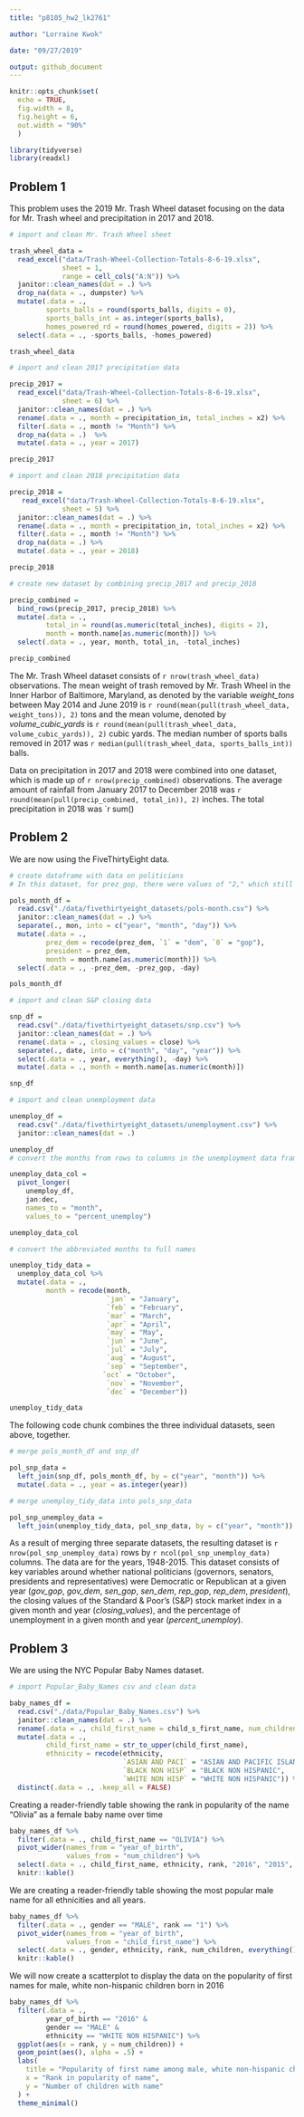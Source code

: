 ```yaml
---
title: "p8105_hw2_lk2761"

author: "Lorraine Kwok"

date: "09/27/2019"

output: github_document
---
```


```r
knitr::opts_chunk$set(
  echo = TRUE,
  fig.width = 8, 
  fig.height = 6,
  out.width = "90%"
  )

library(tidyverse)
library(readxl)
```

## Problem 1

This problem uses the 2019 Mr. Trash Wheel dataset focusing on the data for Mr. Trash wheel and precipitation in 2017 and 2018. 

```r
# import and clean Mr. Trash Wheel sheet 

trash_wheel_data = 
  read_excel("data/Trash-Wheel-Collection-Totals-8-6-19.xlsx", 
             sheet = 1, 
             range = cell_cols("A:N")) %>%
  janitor::clean_names(dat = .) %>%
  drop_na(data = ., dumpster) %>%
  mutate(.data = ., 
         sports_balls = round(sports_balls, digits = 0),
         sports_balls_int = as.integer(sports_balls),
         homes_powered_rd = round(homes_powered, digits = 2)) %>%
  select(.data = ., -sports_balls, -homes_powered)

trash_wheel_data
```

```r
# import and clean 2017 precipitation data 

precip_2017 = 
  read_excel("data/Trash-Wheel-Collection-Totals-8-6-19.xlsx", 
             sheet = 6) %>%
  janitor::clean_names(dat = .) %>%
  rename(.data = ., month = precipitation_in, total_inches = x2) %>%
  filter(.data = ., month != "Month") %>%
  drop_na(data = .)  %>%
  mutate(.data = ., year = 2017) 

precip_2017

# import and clean 2018 precipitation data

precip_2018 = 
   read_excel("data/Trash-Wheel-Collection-Totals-8-6-19.xlsx", 
             sheet = 5) %>%
  janitor::clean_names(dat = .) %>%
  rename(.data = ., month = precipitation_in, total_inches = x2) %>%
  filter(.data = ., month != "Month") %>%
  drop_na(data = .) %>%
  mutate(.data = ., year = 2018) 

precip_2018

# create new dataset by combining precip_2017 and precip_2018

precip_combined = 
  bind_rows(precip_2017, precip_2018) %>%
  mutate(.data = ., 
         total_in = round(as.numeric(total_inches), digits = 2),
         month = month.name[as.numeric(month)]) %>% 
  select(.data = ., year, month, total_in, -total_inches)

precip_combined
```

The Mr. Trash Wheel dataset consists of `r nrow(trash_wheel_data)` observations. The mean weight of trash removed by Mr. Trash Wheel in the Inner Harbor of Baltimore, Maryland, as denoted by the variable *weight_tons* between May 2014 and June 2019 is `r round(mean(pull(trash_wheel_data, weight_tons)), 2)` tons and the mean volume, denoted by *volume_cubic_yards* is `r round(mean(pull(trash_wheel_data, volume_cubic_yards)), 2)` cubic yards. The median number of sports balls removed in 2017 was `r median(pull(trash_wheel_data, sports_balls_int))` balls. 

Data on precipitation in 2017 and 2018 were combined into one dataset, which is made up of `r nrow(precip_combined)` observations. The average amount of rainfall from January 2017 to December 2018 was `r round(mean(pull(precip_combined, total_in)), 2)` inches. The total precipitation in 2018 was `r sum()

## Problem 2

We are now using the FiveThirtyEight data.

```r
# create dataframe with data on politicians
# In this dataset, for prez_gop, there were values of "2," which still resulted in coding of "0" in the prez_dem variable. 

pols_month_df =
  read.csv("./data/fivethirtyeight_datasets/pols-month.csv") %>%
  janitor::clean_names(dat = .) %>%
  separate(., mon, into = c("year", "month", "day")) %>%
  mutate(.data = .,
         prez_dem = recode(prez_dem, `1` = "dem", `0` = "gop"), 
         president = prez_dem,
         month = month.name[as.numeric(month)]) %>%
  select(.data = ., -prez_dem, -prez_gop, -day)

pols_month_df
```

```r
# import and clean S&P closing data 

snp_df =
  read.csv("./data/fivethirtyeight_datasets/snp.csv") %>%
  janitor::clean_names(dat = .) %>%
  rename(.data = ., closing_values = close) %>%
  separate(., date, into = c("month", "day", "year")) %>% 
  select(.data = ., year, everything(), -day) %>%
  mutate(.data = ., month = month.name[as.numeric(month)])

snp_df
```

```r
# import and clean unemployment data

unemploy_df =
  read.csv("./data/fivethirtyeight_datasets/unemployment.csv") %>%
  janitor::clean_names(dat = .) 

unemploy_df
# convert the months from rows to columns in the unemployment data frame

unemploy_data_col = 
  pivot_longer(
    unemploy_df,
    jan:dec,
    names_to = "month",
    values_to = "percent_unemploy")

unemploy_data_col

# convert the abbreviated months to full names 

unemploy_tidy_data = 
  unemploy_data_col %>%
  mutate(.data = ., 
         month = recode(month, 
                        `jan` = "January", 
                        `feb` = "February",
                        `mar` = "March", 
                        `apr` = "April",
                        `may` = "May",
                        `jun` = "June",
                        `jul` = "July",
                        `aug` = "August",
                        `sep` = "September",
                       `oct` = "October",
                        `nov` = "November",
                        `dec` = "December"))

unemploy_tidy_data
```

The following code chunk combines the three individual datasets, seen above, together.

```r
# merge pols_month_df and snp_df 

pol_snp_data =
  left_join(snp_df, pols_month_df, by = c("year", "month")) %>%
  mutate(.data = ., year = as.integer(year))

# merge unemploy_tidy_data into pols_snp_data 

pol_snp_unemploy_data =
  left_join(unemploy_tidy_data, pol_snp_data, by = c("year", "month"))
```

As a result of merging three separate datasets, the resulting dataset is `r nrow(pol_snp_unemploy_data)` rows by `r ncol(pol_snp_unemploy_data)` columns. The data are for the years, 1948-2015. This dataset consists of key variables around whether  national politicians (governors, senators, presidents and representatives) were Democratic or Republican at a given year (*gov_gop*, *gov_dem*, *sen_gop*, *sen_dem*, *rep_gop*, *rep_dem*, *president*), the closing values of the Standard & Poor's (S&P) stock market index in a given month and year (*closing_values*), and the percentage of unemployment in a given month and year (*percent_unemploy*). 

## Problem 3

We are using the NYC Popular Baby Names dataset. 

```r
# import Popular_Baby_Names csv and clean data 

baby_names_df = 
  read.csv("./data/Popular_Baby_Names.csv") %>%
  janitor::clean_names(dat = .) %>%
  rename(.data = ., child_first_name = child_s_first_name, num_children = count) %>%
  mutate(.data = ., 
         child_first_name = str_to_upper(child_first_name),
         ethnicity = recode(ethnicity, 
                            `ASIAN AND PACI` = "ASIAN AND PACIFIC ISLANDER",
                            `BLACK NON HISP` = "BLACK NON HISPANIC",
                            `WHITE NON HISP` = "WHITE NON HISPANIC")) %>%
  distinct(.data = ., .keep_all = FALSE)
```

Creating a reader-friendly table showing the rank in popularity of the name "Olivia" as a female baby name over time 

```r
baby_names_df %>%
  filter(.data = ., child_first_name == "OLIVIA") %>%
  pivot_wider(names_from = "year_of_birth",
              values_from = "num_children") %>%
  select(.data = ., child_first_name, ethnicity, rank, "2016", "2015", "2014", "2013", "2012", "2011", -gender) %>%
  knitr::kable() 
```

We are creating a reader-friendly table showing the most popular male name for all ethnicities and all years. 

```r
baby_names_df %>%
  filter(.data = ., gender == "MALE", rank == "1") %>%
  pivot_wider(names_from = "year_of_birth",
              values_from = "child_first_name") %>%
  select(.data = ., gender, ethnicity, rank, num_children, everything()) %>%
  knitr::kable()
```

We will now create a scatterplot to display the data on the popularity of first names for male, white non-hispanic children born in 2016

```r
baby_names_df %>%
  filter(.data = ., 
         year_of_birth == "2016" & 
         gender == "MALE" & 
         ethnicity == "WHITE NON HISPANIC") %>%
  ggplot(aes(x = rank, y = num_children)) +
  geom_point(aes(), alpha = .5) + 
  labs(
    title = "Popularity of first name among male, white non-hispanic children born in 2016",
    x = "Rank in popularity of name",
    y = "Number of children with name"
  ) +
  theme_minimal()
```

